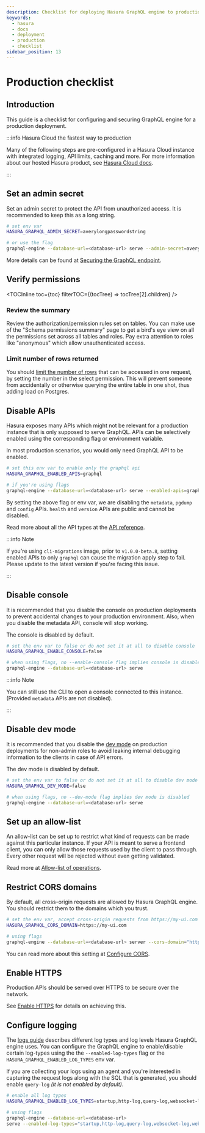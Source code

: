 ```yaml
---
description: Checklist for deploying Hasura GraphQL engine to production
keywords:
  - hasura
  - docs
  - deployment
  - production
  - checklist
sidebar_position: 13
---
```



# Production checklist

## Introduction

This guide is a checklist for configuring and securing GraphQL engine
for a production deployment.

:::info Hasura Cloud the fastest way to production

Many of the following steps are pre-configured in a Hasura Cloud
instance with integrated logging, API limits, caching and more. For more
information about our hosted Hasura product, see
[Hasura Cloud docs](/index.mdx).

:::

## Set an admin secret

Set an admin secret to protect the API from unauthorized access. It is
recommended to keep this as a long string.

```bash
# set env var
HASURA_GRAPHQL_ADMIN_SECRET=averylongpasswordstring

# or use the flag
graphql-engine --database-url=<database-url> serve --admin-secret=averylongpasswordstring
```

More details can be found at [Securing the GraphQL endpoint](/deployment/securing-graphql-endpoint.mdx).

## Verify permissions

<TOCInline toc={toc} filterTOC={(tocTree) => tocTree[2].children} />

### Review the summary

Review the authorization/permission rules set on tables. You can make
use of the "Schema permissions summary" page to get a bird's eye view on
all the permissions set across all tables and roles. Pay extra attention
to roles like "anonymous" which allow unauthenticated access.

<Thumbnail
  src="/img/graphql/core/deployment/schema_permissions_summary.png"
  alt="Hasura console - Schema permissions summary"
  width="75%"
/>

### Limit number of rows returned

You should [limit the number of rows](/auth/authorization/permission-rules.mdx#limit-rows-permissions) that can
be accessed in one request, by setting the number in the select
permission. This will prevent someone from accidentally or otherwise
querying the entire table in one shot, thus adding load on Postgres.

## Disable APIs

Hasura exposes many APIs which might not be relevant for a production
instance that is only supposed to serve GraphQL. APIs can be selectively
enabled using the corresponding flag or environment variable.

In most production scenarios, you would only need GraphQL API to be
enabled.

```bash
# set this env var to enable only the graphql api
HASURA_GRAPHQL_ENABLED_APIS=graphql

# if you're using flags
graphql-engine --database-url=<database-url> serve --enabled-apis=graphql
```

By setting the above flag or env var, we are disabling the `metadata`,
`pgdump` and `config` APIs. `health` and `version` APIs are public and
cannot be disabled.

Read more about all the API types at the
[API reference](/api-reference/index.mdx).

:::info Note

If you're using `cli-migrations` image, prior to `v1.0.0-beta.8`,
setting enabled APIs to only `graphql` can cause the migration apply
step to fail. Please update to the latest version if you're facing this
issue.

:::

## Disable console

It is recommended that you disable the console on production deployments to prevent accidental changes to your production environment.
Also, when you disable the metadata API, console will stop working.

The console is disabled by default.

```bash
# set the env var to false or do not set it at all to disable console
HASURA_GRAPHQL_ENABLE_CONSOLE=false

# when using flags, no --enable-console flag implies console is disabled
graphql-engine --database-url=<database-url> serve
```

:::info Note

You can still use the CLI to open a console connected to this instance.
(Provided `metadata` APIs are not disabled).

:::

## Disable dev mode

It is recommended that you disable the [dev mode](/deployment/graphql-engine-flags/config-examples.mdx#dev-mode) on
production deployments for non-admin roles to avoid leaking internal
debugging information to the clients in case of API errors.

The dev mode is disabled by default.

```bash
# set the env var to false or do not set it at all to disable dev mode
HASURA_GRAPHQL_DEV_MODE=false

# when using flags, no --dev-mode flag implies dev mode is disabled
graphql-engine --database-url=<database-url> serve
```

## Set up an allow-list

An allow-list can be set up to restrict what kind of requests can be
made against this particular instance. If your API is meant to serve a
frontend client, you can only allow those requests used by the client to
pass through. Every other request will be rejected without even getting
validated.

Read more at [Allow-list of operations](/security/allow-list.mdx).

## Restrict CORS domains

By default, all cross-origin requests are allowed by Hasura GraphQL
engine. You should restrict them to the domains which you trust.

```bash
# set the env var, accept cross-origin requests from https://my-ui.com
HASURA_GRAPHQL_CORS_DOMAIN=https://my-ui.com

# using flags
graphql-engine --database-url=<database-url> server --cors-domain="https://my-ui.com"
```

You can read more about this setting at [Configure CORS](/deployment/graphql-engine-flags/config-examples.mdx#configure-cors).

## Enable HTTPS

Production APIs should be served over HTTPS to be secure over the
network.

See [Enable HTTPS](/deployment/enable-https.mdx) for details on achieving this.

## Configure logging

The [logs guide](/deployment/logging.mdx) describes different log types and log levels
Hasura GraphQL engine uses. You can configure the GraphQL engine to
enable/disable certain log-types using the the `--enabled-log-types`
flag or the `HASURA_GRAPHQL_ENABLED_LOG_TYPES` env var.

If you are collecting your logs using an agent and you're interested in
capturing the request logs along with the SQL that is generated, you
should enable `query-log` _(it is not enabled by default)_.

```bash
# enable all log types
HASURA_GRAPHQL_ENABLED_LOG_TYPES=startup,http-log,query-log,websocket-log,webhook-log

# using flags
graphql-engine --database-url=<database-url>
serve --enabled-log-types="startup,http-log,query-log,websocket-log,webhook-log"
```
